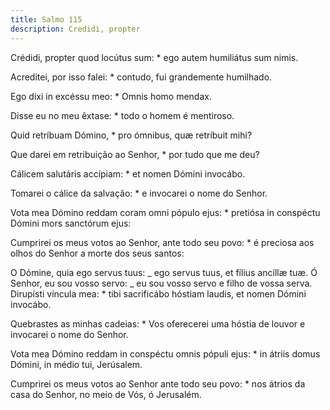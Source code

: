 ```yaml
---
title: Salmo 115
description: Credidi, propter
---
```


<div class="side-by-side not-content">

Crédidi, propter quod locútus sum: \* ego autem humiliátus sum nimis.

Acreditei, por isso falei: \* contudo, fui grandemente humilhado.

Ego dixi in excéssu meo: \* Omnis homo mendax.

Disse eu no meu êxtase: \* todo o homem é mentiroso.

Quid retríbuam Dómino, \* pro ómnibus, quæ retríbuit mihi?

Que darei em retribuição ao Senhor, \* por tudo que me deu?

Cálicem salutáris accípiam: \* et nomen Dómini invocábo.

Tomarei o cálice da salvação: \* e invocarei o nome do Senhor.

Vota mea Dómino reddam coram omni pópulo ejus: \* pretiósa in conspéctu Dómini mors sanctórum ejus:

Cumprirei os meus votos ao Senhor, ante todo seu povo: \* é preciosa aos olhos do Senhor a morte dos seus santos:

O Dómine, quia ego servus tuus: _ ego servus tuus, et fílius ancíllæ tuæ. Ó Senhor, eu sou vosso servo: _ eu sou vosso servo e filho de vossa serva. Dirupísti víncula mea: \* tibi sacrificábo hóstiam laudis, et nomen Dómini invocábo.

Quebrastes as minhas cadeias: \* Vos oferecerei uma hóstia de louvor e invocarei o nome do Senhor.

Vota mea Dómino reddam in conspéctu omnis pópuli ejus: \* in átriis domus Dómini, in médio tui, Jerúsalem.

Cumprirei os meus votos ao Senhor ante todo seu povo: \* nos átrios da casa do Senhor, no meio de Vós, ó Jerusalém.

</div>
